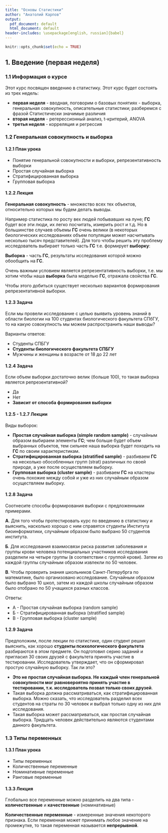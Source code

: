 ```yaml
---
title: "Основы Статистики"
author: "Анатолий Карпов"
output:
  pdf_document: default
  html_document: default
header-includes: \usepackage[english, russian]{babel}
---
```


```r
knitr::opts_chunk$set(echo = TRUE)
```
## 1. Введение (первая неделя)
### 1.1 Информация о курсе
Этот курс посвящен введению в статистику. Этот курс будет состоять из трех недель:

* **первая неделя** - вводная, поговорим о базовых понятиях - выборка, генеральная совокупность, 
описательные статистики; разберемся с фразой Статистически значимые различия
* **вторая неделя** - регерессионный анализ, t-критерий, ANOVA
* **третья неделя** - корреляция и регрессия


### 1.2 Генеральная совокупность и выборка
#### 1.2.1 План урока

* Понятие генеральной совокупности и выборки, репрезентативность выборки
* Простая случайная выборка
* Стратифицированная выборка
* Групповая выборка

#### 1.2.2 Лекция
**Генеральная совокупность** - множество всех тех объектов, относительно 
которых мы будем делать выводы.

Например статистика по росту вех людей побывавших на луне; **ГС** будет 
все эти люди, их легко посчитать, изиерить рост и т.д. Но в большинстве случаев 
объемы **ГС** очень велики (в некоторых биологических исследованиях объем 
популяции может насчитывать несколько тысяч представителей). 
Для того чтобы решить эту проблему исследователь выбирает только часть 
**ГС** т.е. формирует **выборку**:

**Выборка** - часть **ГС**, результаты исследования которой можно обообщить 
на **ГС**.

Очень важным условием является репрезентативность выборки, т.е. мы хотим чтобы 
наша **выборка** была моделью **ГС**, отражала свойства **ГС**.

Чтобы этого добиться существует несколько вариантов формирования репрезентативной выборки.

#### 1.2.3 Задача

Если мы провели исследование с целью выявить уровень знаний в области биологии 
на 100 студентах биологического факультета СПбГУ, то на какую совокупность мы 
можем распространить наши выводы?

Варианты ответов:

+ Студенты СПБГУ
+ **Студенты биологического факультета СПБГУ**
+ Мужчины и женщины в возрасте от 18 до 22 лет

#### 1.2.4 Задача

Если объем выборки достаточно велик (больше 100), то такая выборка 
является репрезентативной?

* Да
* Нет
* **Зависит от способа формирования выборки**

#### 1.2.5 - 1.2.7 Лекции

Виды выборок:

* **Простая случайная выборка (simple random sample)** - случайным образом выбираем элементы **ГС**;
чем больше будет объем выбранных объектов, тем сильнее наша выборка будет походить на **ГС** по
своим характеристикам.
* **Стратифицированная выборка (stratified sample)** - разбиваем **ГС** на несколько обособленных групп
(strat) различных по своей природе, а уже после осуществляем выборку.
* **Групповая выборка (cluster sample)** - разбиваем **ГС** на кластеры очень похожие между собой
и уже из них случайным образом осуществляем выборку.

#### 1.2.8 Задача
Соотнесите способы формирования выборки с предложенными примерами.

**А**. Для того чтобы протестировать курс по введению в статистику и выяснить, насколько хорошо с ним справятся студенты Института биоинформатики, случайным образом было выбрано 50 студентов института.

**Б**. Для исследования взаимосвязи риска развития заболевания и группы крови человека потенциальных участников исследования разделили на четыре группы (в соответствии с группой крови). Затем из каждой группы случайным образом извлекли по 50 человек.

**В**. Чтобы проверить знания школьников Санкт-Петерубрга по математике, было организовано исследование. Случайным образом было выбрано 10 школ, затем из каждой школы случайным образом было отобрано по 50 учащихся разных классов.

Ответы:

* А - Простая случайная выборка (random sample)
* Б - Стратифицированная выборка (stratified sample)
* В - Групповая выборка (cluster sample) 

#### 1.2.9 Задача

Предположим, после лекции по статистике, один студент решил выяснить, как хорошо 
**студенты психологического факультета** разбираются в этом предмете. 
Он подготовил серию заданий и пригласил 30 своих друзей с факультета принять 
участие в тестировании. Исследователь утверждает, что он сформировал 
простую случайную выборку. Так ли это?

* **Это не простая случайная выборка. Не каждый член генеральной совокупности 
мог равновероятно принять участие в тестировании, т.к. исследователь позвал 
только своих друзей**.
* Такая выборка должна рассматриваться, как стратифицированная выборка. 
Можно сказать, что исследователь разделил всех студентов на страты по 30 
человек и выбрал только одну из них для исследования.
* Такая выборка может рассматриваться, как простая случайная выборка. 
Тридцать человек действительно являются студентами данного факультета.

### 1.3 Типы переменных
#### 1.3.1 План урока

* Типы переменных
* Количественные переменные
* Номинативные переменные
* Ранговые переменные

#### 1.3.3 Лекция

Глобально все переменные можно разделить на два типа - **количественные** 
и **качественные** (номинативные)

**Количественные переменные** - измеренные значения некоторого признака.
Если переменная может принимать любое значение на промежутке, то такая 
переменная называется **непрерывной**.



